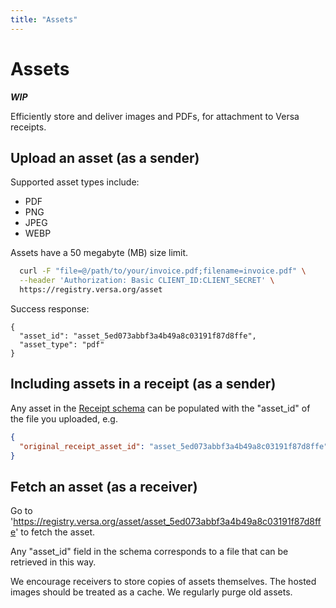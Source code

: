 ```yaml
---
title: "Assets"
---
```


# Assets

**_WIP_**

Efficiently store and deliver images and PDFs, for attachment to Versa receipts.

## Upload an asset (as a sender)

Supported asset types include:

- PDF
- PNG
- JPEG
- WEBP

Assets have a 50 megabyte (MB) size limit.

```bash
  curl -F "file=@/path/to/your/invoice.pdf;filename=invoice.pdf" \
  --header 'Authorization: Basic CLIENT_ID:CLIENT_SECRET' \
  https://registry.versa.org/asset
```

Success response:

```
{
  "asset_id": "asset_5ed073abbf3a4b49a8c03191f87d8ffe",
  "asset_type": "pdf"
}
```

## Including assets in a receipt (as a sender)

Any asset in the [Receipt schema](/receipt) can be populated with the "asset_id" of the file you uploaded, e.g.

```json
{
  "original_receipt_asset_id": "asset_5ed073abbf3a4b49a8c03191f87d8ffe"
}
```

## Fetch an asset (as a receiver)

Go to 'https://registry.versa.org/asset/asset_5ed073abbf3a4b49a8c03191f87d8ffe' to fetch the asset.

Any "asset_id" field in the schema corresponds to a file that can be retrieved in this way.

We encourage receivers to store copies of assets themselves. The hosted images should be treated as a cache. We regularly purge old assets.
